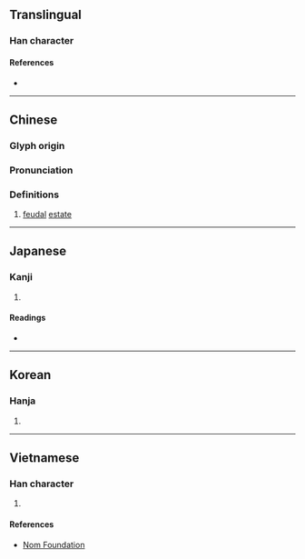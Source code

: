 {{character info/new}}
==Translingual==

===Han character===
{{Han char|rn=40|rad=宀|as=08|sn=11|four=30904|canj=JBD|ids=⿱宀采}}

====References====
* {{Han ref|kx=0287.180|dkj=07198|dj=0569.040|hdz=20940.010|uh=5BC0|ud=23488|bh=D4F2|bd=54514}}

----

==Chinese==
{{zh-forms}}

===Glyph origin===
{{Han etym}}

===Pronunciation===
{{zh-pron
|m=cǎi
|c=coi2
|mc=y
|oc=y
|cat=n
}}

===Definitions===
{{zh-hanzi}}

# [[feudal]] [[estate]]

----

==Japanese==

===Kanji===
{{ja-kanji|grade=|rs=宀08}}

# {{defn|lang=ja|sort=宀08}}

====Readings====
* {{ja-readings|on=さい|kun=ちぎょうしょ,つかさ}}

----

==Korean==

===Hanja===
{{ko-hanja|hangeul=채}}

# {{defn|lang=ko|sort=宀08}}

----

==Vietnamese==

===Han character===
{{vi-hantu|rs=宀08|thái}}

# {{defn|lang=vi|sort=宀08}}

====References====
* [http://nomfoundation.org/common/nom_details.php?codepoint=5bc0 Nom Foundation]